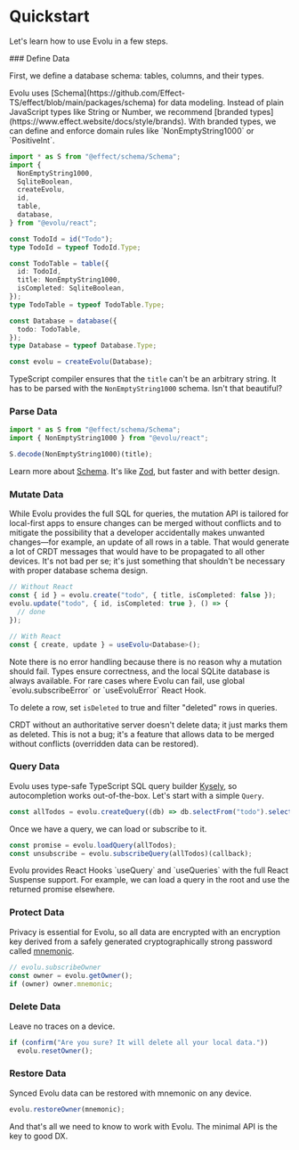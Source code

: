
# Quickstart

Let's learn how to use Evolu in a few steps.

<Steps>
### Define Data

First, we define a database schema: tables, columns, and their types.

<Callout>
  Evolu uses
  [Schema](https://github.com/Effect-TS/effect/blob/main/packages/schema) for
  data modeling. Instead of plain JavaScript types like String or Number, we
  recommend [branded types](https://www.effect.website/docs/style/brands). With
  branded types, we can define and enforce domain rules like
  `NonEmptyString1000` or `PositiveInt`.
</Callout>

```ts
import * as S from "@effect/schema/Schema";
import {
  NonEmptyString1000,
  SqliteBoolean,
  createEvolu,
  id,
  table,
  database,
} from "@evolu/react";

const TodoId = id("Todo");
type TodoId = typeof TodoId.Type;

const TodoTable = table({
  id: TodoId,
  title: NonEmptyString1000,
  isCompleted: SqliteBoolean,
});
type TodoTable = typeof TodoTable.Type;

const Database = database({
  todo: TodoTable,
});
type Database = typeof Database.Type;

const evolu = createEvolu(Database);
```

TypeScript compiler ensures that the `title` can't be an arbitrary string.
It has to be parsed with the `NonEmptyString1000` schema. Isn't that beautiful?

### Parse Data

```ts
import * as S from "@effect/schema/Schema";
import { NonEmptyString1000 } from "@evolu/react";

S.decode(NonEmptyString1000)(title);
```

Learn more about [Schema](https://github.com/Effect-TS/effect/blob/main/packages/schema).
It's like [Zod](https://zod.dev), but faster and with better design.

### Mutate Data

While Evolu provides the full SQL for queries, the mutation API is tailored for
local-first apps to ensure changes can be merged without conflicts and to mitigate
the possibility that a developer accidentally makes unwanted changes—for example,
an update of all rows in a table. That would generate a lot of CRDT messages that
would have to be propagated to all other devices. It's not bad per se; it's just
something that shouldn't be necessary with proper database schema design.

```ts
// Without React
const { id } = evolu.create("todo", { title, isCompleted: false });
evolu.update("todo", { id, isCompleted: true }, () => {
  // done
});

// With React
const { create, update } = useEvolu<Database>();
```

<Callout type="info">
  Note there is no error handling because there is no reason why a mutation
  should fail. Types ensure correctness, and the local SQLite database is always
  available. For rare cases where Evolu can fail, use global
  `evolu.subscribeError` or `useEvoluError` React Hook.
</Callout>

To delete a row, set `isDeleted` to true and filter "deleted" rows in queries.

<Callout>
  CRDT without an authoritative server doesn't delete data; it just marks them
  as deleted. This is not a bug; it's a feature that allows data to be merged
  without conflicts (overridden data can be restored).
</Callout>

### Query Data

Evolu uses type-safe TypeScript SQL query builder
[Kysely](https://github.com/koskimas/kysely), so autocompletion works
out-of-the-box. Let's start with a simple `Query`.

```ts
const allTodos = evolu.createQuery((db) => db.selectFrom("todo").selectAll());
```

Once we have a query, we can load or subscribe to it.

```ts
const promise = evolu.loadQuery(allTodos);
const unsubscribe = evolu.subscribeQuery(allTodos)(callback);
```

<Callout>
  Evolu provides React Hooks `useQuery` and `useQueries` with the full React
  Suspense support. For example, we can load a query in the root and use the
  returned promise elsewhere.
</Callout>

### Protect Data

Privacy is essential for Evolu, so all data are encrypted with an encryption key
derived from a safely generated cryptographically strong password called
[mnemonic](https://github.com/bitcoin/bips/blob/master/bip-0039.mediawiki).

```ts
// evolu.subscribeOwner
const owner = evolu.getOwner();
if (owner) owner.mnemonic;
```

### Delete Data

Leave no traces on a device.

```ts
if (confirm("Are you sure? It will delete all your local data."))
  evolu.resetOwner();
```

### Restore Data

Synced Evolu data can be restored with mnemonic on any device.

```ts
evolu.restoreOwner(mnemonic);
```

</Steps>

And that's all we need to know to work with Evolu. The minimal API is the key
to good DX.
